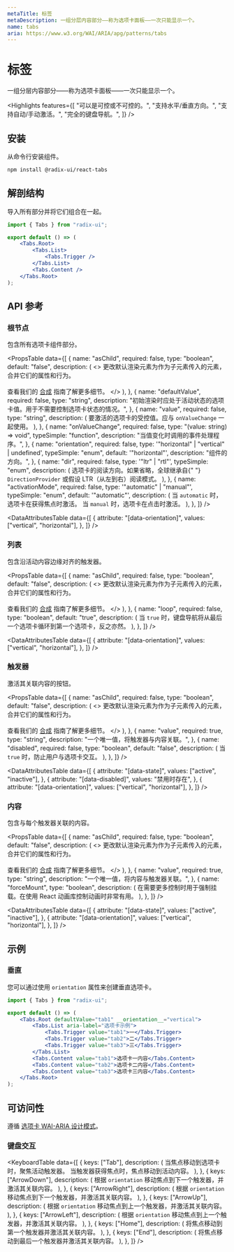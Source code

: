 ```yaml
---
metaTitle: 标签
metaDescription: 一组分层内容部分——称为选项卡面板——一次只能显示一个。
name: tabs
aria: https://www.w3.org/WAI/ARIA/apg/patterns/tabs
---
```


# 标签

<Description>
	一组分层内容部分——称为选项卡面板——一次只能显示一个。
</Description>

<HeroContainer>
	<TabsDemo />
</HeroContainer>

<HeroCodeBlock folder="Tabs" />

<Highlights
	features={[
		"可以是可控或不可控的。",
		"支持水平/垂直方向。",
		"支持自动/手动激活。",
		"完全的键盘导航。",
	]}
/>

## 安装

从命令行安装组件。

```bash
npm install @radix-ui/react-tabs
```

## 解剖结构

导入所有部分并将它们组合在一起。

```jsx
import { Tabs } from "radix-ui";

export default () => (
	<Tabs.Root>
		<Tabs.List>
			<Tabs.Trigger />
		</Tabs.List>
		<Tabs.Content />
	</Tabs.Root>
);
```

## API 参考

### 根节点

包含所有选项卡组件部分。

<PropsTable
	data={[
		{
			name: "asChild",
			required: false,
			type: "boolean",
			default: "false",
			description: (
				<>
					更改默认渲染元素为作为子元素传入的元素，合并它们的属性和行为。
					<br />
					<br />
					查看我们的 <a href="../guides/composition">合成</a> 指南了解更多细节。
				</>
			),
		},
		{
			name: "defaultValue",
			required: false,
			type: "string",
			description:
				"初始渲染时应处于活动状态的选项卡值。用于不需要控制选项卡状态的情况。",
		},
		{
			name: "value",
			required: false,
			type: "string",
			description: (
				<span>
					要激活的选项卡的受控值。应与 <Code>onValueChange</Code> 一起使用。
				</span>
			),
		},
		{
			name: "onValueChange",
			required: false,
			type: "(value: string) => void",
			typeSimple: "function",
			description: "当值变化时调用的事件处理程序。",
		},
		{
			name: "orientation",
			required: false,
			type: '"horizontal" | "vertical" | undefined',
			typeSimple: "enum",
			default: '"horizontal"',
			description: "组件的方向。",
		},
		{
			name: "dir",
			required: false,
			type: '"ltr" | "rtl"',
			typeSimple: "enum",
			description: (
				<span>
					选项卡的阅读方向。如果省略，全球继承自{" "}
					<Code>DirectionProvider</Code> 或假设 LTR（从左到右）阅读模式。
				</span>
			),
		},
		{
			name: "activationMode",
			required: false,
			type: '"automatic" | "manual"',
			typeSimple: "enum",
			default: '"automatic"',
			description: (
				<span>
					当 <Code>automatic</Code> 时，选项卡在获得焦点时激活。 当 <Code>manual</Code> 时，选项卡在点击时激活。
				</span>
			),
		},
	]}
/>

<DataAttributesTable
	data={[
		{
			attribute: "[data-orientation]",
			values: ["vertical", "horizontal"],
		},
	]}
/>

### 列表

包含沿活动内容边缘对齐的触发器。

<PropsTable
	data={[
		{
			name: "asChild",
			required: false,
			type: "boolean",
			default: "false",
			description: (
				<>
					更改默认渲染元素为作为子元素传入的元素，合并它们的属性和行为。
					<br />
					<br />
					查看我们的 <a href="../guides/composition">合成</a> 指南了解更多细节。
				</>
			),
		},
		{
			name: "loop",
			required: false,
			type: "boolean",
			default: "true",
			description: (
				<span>
					当 <Code>true</Code> 时，键盘导航将从最后一个选项卡循环到第一个选项卡，反之亦然。
				</span>
			),
		},
	]}
/>

<DataAttributesTable
	data={[
		{
			attribute: "[data-orientation]",
			values: ["vertical", "horizontal"],
		},
	]}
/>

### 触发器

激活其关联内容的按钮。

<PropsTable
	data={[
		{
			name: "asChild",
			required: false,
			type: "boolean",
			default: "false",
			description: (
				<>
					更改默认渲染元素为作为子元素传入的元素，合并它们的属性和行为。
					<br />
					<br />
					查看我们的 <a href="../guides/composition">合成</a> 指南了解更多细节。
				</>
			),
		},
		{
			name: "value",
			required: true,
			type: "string",
			description: "一个唯一值，将触发器与内容关联。",
		},
		{
			name: "disabled",
			required: false,
			type: "boolean",
			default: "false",
			description: (
				<span>
					当 <Code>true</Code> 时，防止用户与选项卡交互。
				</span>
			),
		},
	]}
/>

<DataAttributesTable
	data={[
		{
			attribute: "[data-state]",
			values: ["active", "inactive"],
		},
		{
			attribute: "[data-disabled]",
			values: "禁用时存在",
		},
		{
			attribute: "[data-orientation]",
			values: ["vertical", "horizontal"],
		},
	]}
/>

### 内容

包含与每个触发器关联的内容。

<PropsTable
	data={[
		{
			name: "asChild",
			required: false,
			type: "boolean",
			default: "false",
			description: (
				<>
					更改默认渲染元素为作为子元素传入的元素，合并它们的属性和行为。
					<br />
					<br />
					查看我们的 <a href="../guides/composition">合成</a> 指南了解更多细节。
				</>
			),
		},
		{
			name: "value",
			required: true,
			type: "string",
			description: "一个唯一值，将内容与触发器关联。",
		},
		{
			name: "forceMount",
			type: "boolean",
			description: (
				<span>
					在需要更多控制时用于强制挂载。在使用 React 动画库控制动画时非常有用。
				</span>
			),
		},
	]}
/>

<DataAttributesTable
	data={[
		{
			attribute: "[data-state]",
			values: ["active", "inactive"],
		},
		{
			attribute: "[data-orientation]",
			values: ["vertical", "horizontal"],
		},
	]}
/>

## 示例

### 垂直

您可以通过使用 `orientation` 属性来创建垂直选项卡。

```jsx line=4
import { Tabs } from "radix-ui";

export default () => (
	<Tabs.Root defaultValue="tab1" __orientation__="vertical">
		<Tabs.List aria-label="选项卡示例">
			<Tabs.Trigger value="tab1">一</Tabs.Trigger>
			<Tabs.Trigger value="tab2">二</Tabs.Trigger>
			<Tabs.Trigger value="tab3">三</Tabs.Trigger>
		</Tabs.List>
		<Tabs.Content value="tab1">选项卡一内容</Tabs.Content>
		<Tabs.Content value="tab2">选项卡二内容</Tabs.Content>
		<Tabs.Content value="tab3">选项卡三内容</Tabs.Content>
	</Tabs.Root>
);
```

## 可访问性

遵循 [选项卡 WAI-ARIA 设计模式](https://www.w3.org/WAI/ARIA/apg/patterns/tabs)。

### 键盘交互

<KeyboardTable
	data={[
		{
			keys: ["Tab"],
			description: (
				<span>
					当焦点移动到选项卡时，聚焦活动触发器。 当触发器获得焦点时，焦点移动到活动内容。
				</span>
			),
		},
		{
			keys: ["ArrowDown"],
			description: (
				<span>
					根据 <Code>orientation</Code> 移动焦点到下一个触发器，并激活其关联内容。
				</span>
			),
		},
		{
			keys: ["ArrowRight"],
			description: (
				<span>
					根据 <Code>orientation</Code> 移动焦点到下一个触发器，并激活其关联内容。
				</span>
			),
		},
		{
			keys: ["ArrowUp"],
			description: (
				<span>
					根据 <Code>orientation</Code> 移动焦点到上一个触发器，并激活其关联内容。
				</span>
			),
		},
		{
			keys: ["ArrowLeft"],
			description: (
				<span>
					根据 <Code>orientation</Code> 移动焦点到上一个触发器，并激活其关联内容。
				</span>
			),
		},
		{
			keys: ["Home"],
			description: (
				<span>
					将焦点移动到第一个触发器并激活其关联内容。
				</span>
			),
		},
		{
			keys: ["End"],
			description: (
				<span>
					将焦点移动到最后一个触发器并激活其关联内容。
				</span>
			),
		},
	]}
/>